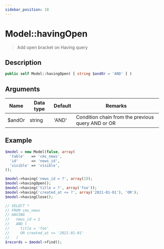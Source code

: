 ```yaml
---
sidebar_position: 18
---
```


# Model::havingOpen

> Add open bracket on Having query


## Description

```php
public self Model::havingOpen( [ string $andOr = 'AND' ] )
```

## Arguments

| Name   | Data type | Default | Remarks                                           |
| ------ | --------- | ------- | ------------------------------------------------- |
| $andOr | string    | 'AND'   | Condition chain from the previous query AND or OR |


## Example

```php title="Controller"
$model = new Model(false, array(
  'table'   => 'cms_news',
  'id'      => 'news_id',
  'visible' => 'visible',
));

$model->having('news_id = ?', array(1));
$model->havingOpen();
$model->having('title = ?', array('foo'));
$model->having('created_at <= ?', array('2021-01-01'), 'OR');
$model->havingClose();

// SELECT *
// FROM cms_news
// HAVING
//   news_id = 1
//   AND (
//     title = 'foo'
//     OR created_at <= '2021-01-01'
//   )
$records = $model->find();
```
